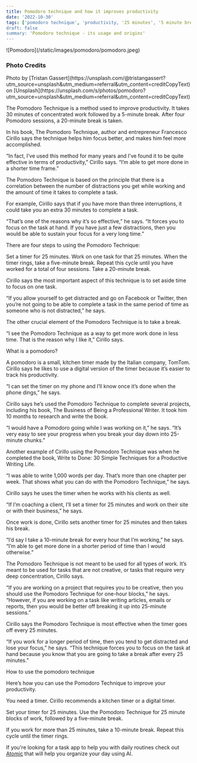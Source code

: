 ```yaml
---
title: Pomodoro technique and how it improves productivity
date: '2022-10-30'
tags: ['pomodoro technique', 'productivity, '25 minutes', '5 minute break']
draft: false
summary: 'Pomodoro technique - its usage and origins'
---
```


<div className="my-1 w-full overflow-hidden">
    ![Pomodoro](/static/images/pomodoro/pomodoro.jpeg)
</div>

### Photo Credits
<div>
  Photo by [Tristan Gassert](https://unsplash.com/@tristangassert?utm_source=unsplash&utm_medium=referral&utm_content=creditCopyText)
  on
  [Unsplash](https://unsplash.com/s/photos/pomodoro?utm_source=unsplash&utm_medium=referral&utm_content=creditCopyText)
</div>

The Pomodoro Technique is a method used to improve productivity. It takes 30 minutes of concentrated work followed by a 5-minute break. After four Pomodoro sessions, a 20-minute break is taken.

In his book, The Pomodoro Technique, author and entrepreneur Francesco Cirillo says the technique helps him focus better, and makes him feel more accomplished.

“In fact, I’ve used this method for many years and I’ve found it to be quite effective in terms of productivity,” Cirillo says. “I’m able to get more done in a shorter time frame.”

The Pomodoro Technique is based on the principle that there is a correlation between the number of distractions you get while working and the amount of time it takes to complete a task.

For example, Cirillo says that if you have more than three interruptions, it could take you an extra 30 minutes to complete a task.

“That’s one of the reasons why it’s so effective,” he says. “It forces you to focus on the task at hand. If you have just a few distractions, then you would be able to sustain your focus for a very long time.”

There are four steps to using the Pomodoro Technique:

Set a timer for 25 minutes. Work on one task for that 25 minutes. When the timer rings, take a five-minute break. Repeat this cycle until you have worked for a total of four sessions. Take a 20-minute break.

Cirillo says the most important aspect of this technique is to set aside time to focus on one task.

“If you allow yourself to get distracted and go on Facebook or Twitter, then you’re not going to be able to complete a task in the same period of time as someone who is not distracted,” he says.

The other crucial element of the Pomodoro Technique is to take a break.

“I see the Pomodoro Technique as a way to get more work done in less time. That is the reason why I like it,” Cirillo says.

What is a pomodoro?

A pomodoro is a small, kitchen timer made by the Italian company, TomTom. Cirillo says he likes to use a digital version of the timer because it’s easier to track his productivity.

“I can set the timer on my phone and I’ll know once it’s done when the phone dings,” he says.

Cirillo says he’s used the Pomodoro Technique to complete several projects, including his book, The Business of Being a Professional Writer. It took him 10 months to research and write the book.

“I would have a Pomodoro going while I was working on it,” he says. “It’s very easy to see your progress when you break your day down into 25-minute chunks.”

Another example of Cirillo using the Pomodoro Technique was when he completed the book, Write to Done: 30 Simple Techniques for a Productive Writing Life.

“I was able to write 1,000 words per day. That’s more than one chapter per week. That shows what you can do with the Pomodoro Technique,” he says.

Cirillo says he uses the timer when he works with his clients as well.

“If I’m coaching a client, I’ll set a timer for 25 minutes and work on their site or with their business,” he says.

Once work is done, Cirillo sets another timer for 25 minutes and then takes his break.

“I’d say I take a 10-minute break for every hour that I’m working,” he says. “I’m able to get more done in a shorter period of time than I would otherwise.”

The Pomodoro Technique is not meant to be used for all types of work. It’s meant to be used for tasks that are not creative, or tasks that require very deep concentration, Cirillo says.

“If you are working on a project that requires you to be creative, then you should use the Pomodoro Technique for one-hour blocks,” he says. “However, if you are working on a task like writing articles, emails or reports, then you would be better off breaking it up into 25-minute sessions.”

Cirillo says the Pomodoro Technique is most effective when the timer goes off every 25 minutes.

“If you work for a longer period of time, then you tend to get distracted and lose your focus,” he says. “This technique forces you to focus on the task at hand because you know that you are going to take a break after every 25 minutes.”

How to use the pomodoro technique

Here’s how you can use the Pomodoro Technique to improve your productivity.

You need a timer. Cirillo recommends a kitchen timer or a digital timer.

Set your timer for 25 minutes. Use the Pomodoro Technique for 25 minute blocks of work, followed by a five-minute break.

If you work for more than 25 minutes, take a 10-minute break. Repeat this cycle until the timer rings.

If you're looking for a task app to help you with daily routines check out [Atomic](https://atomiclife.app) that will help you organize your day using AI.
